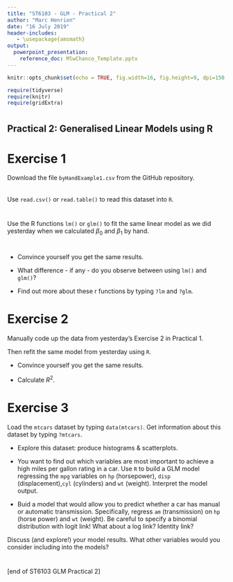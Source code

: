 ---
title: "ST6103 - GLM - Practical 2"
author: "Marc Henrion"
date: "16 July 2019"
header-includes:
   - \usepackage{amsmath}
output:
  powerpoint_presentation:
    reference_doc: MlwChanco_Template.pptx
---

```{r setup, include=FALSE, echo=F}
knitr::opts_chunk$set(echo = TRUE, fig.width=16, fig.height=9, dpi=150, highlight=T)

require(tidyverse)
require(knitr)
require(gridExtra)
```


#

## Practical 2: Generalised Linear Models using R

# Exercise 1

Download the file `byHandExample1.csv` from the GitHub repository.
$$\,$$
Use `read.csv()` or `read.table()` to read this dataset into `R`.
$$\,$$

Use the R functions `lm()` or `glm()` to fit the same linear model as we did yesterday when we calculated $\beta_0$ and $\beta_1$ by hand.
$$\,$$

* Convince yourself you get the same results.

* What difference - if any - do you observe between using `lm()` and `glm()`?

* Find out more about these r functions by typing `?lm` and `?glm`.


# Exercise 2

Manually code up the data from yesterday's Exercise 2 in Practical 1.

Then refit the same model from yesterday using `R`.

* Convince yourself you get the same results.

* Calculate $R^2$.



# Exercise 3

Load the `mtcars` dataset by typing `data(mtcars)`. Get information about this dataset by typing `?mtcars`.

* Explore this dataset: produce histograms & scatterplots. 

* You want to find out which variables are most important to achieve a high miles per gallon rating in a car. Use `R` to build a GLM model regressing the `mpg` variables on `hp` (horsepower), `disp` (displacement),`cyl` (cylinders) and `wt` (weight). Interpret the model output.

* Buid a model that would allow you to predict whether a car has manual or automatic transmission. Specifically, regress `am` (transmission) on `hp` (horse power) and `wt` (weight). Be careful to specify a binomial distribution with logit link! What about a log link? Identity link?

Discuss (and explore!) your model results. What other variables would you consider including into the models?

# 

[end of ST6103 GLM Practical 2]
